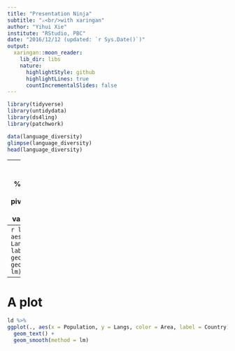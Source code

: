 ```yaml
---
title: "Presentation Ninja"
subtitle: "⚔<br/>with xaringan"
author: "Yihui Xie"
institute: "RStudio, PBC"
date: "2016/12/12 (updated: `r Sys.Date()`)"
output:
  xaringan::moon_reader:
    lib_dir: libs
    nature:
      highlightStyle: github
      highlightLines: true
      countIncrementalSlides: false
---
```


```r
library(tidyverse)
library(untidydata)
library(ds4ling)
library(patchwork)
```

```r
data(language_diversity)
glimpse(language_diversity)
head(language_diversity)
```
---
```r

ld <- language_diversity %>% 
  filter(., Continent == "Africa") %>% 
  pivot_wider(names_from = "Measurement", values_from = "Value")]

```
---
```r
ld %>% 
ggplot(., aes(x = Population, y = Langs, color = Area, label = Country)) +
  geom_text() + 
  geom_smooth(method = lm)
```
---
# A plot

```r
ld %>% 
ggplot(., aes(x = Population, y = Langs, color = Area, label = Country)) +
  geom_text() + 
  geom_smooth(method = lm)
```
